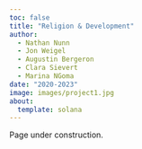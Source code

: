 ```yaml
---
toc: false
title: "Religion & Development"
author: 
  - Nathan Nunn
  - Jon Weigel
  - Augustin Bergeron
  - Clara Sievert
  - Marina NGoma
date: "2020-2023"
image: images/project1.jpg
about:
  template: solana
---
```


Page under construction.

